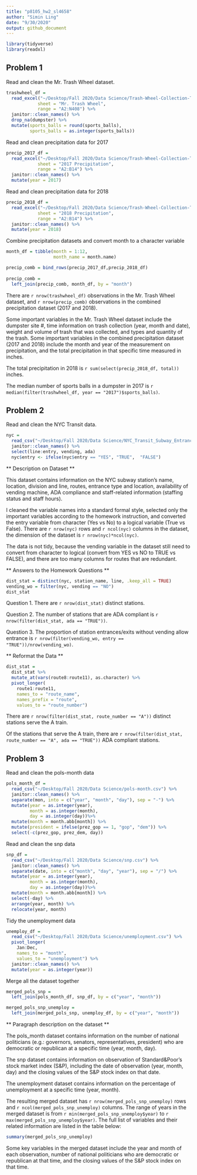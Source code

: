 ```yaml
---
title: "p8105_hw2_sl4658"
author: "Simin Ling"
date: "9/30/2020"
output: github_document
---
```


```r
library(tidyverse)
library(readxl)
```


## Problem 1
Read and clean the Mr. Trash Wheel dataset.
```r
trashwheel_df = 
  read_excel("~/Desktop/Fall 2020/Data Science/Trash-Wheel-Collection-Totals-8-6-19.xlsx", 
            sheet = "Mr. Trash Wheel", 
            range = "A2:N408") %>%
  janitor::clean_names() %>%
  drop_na(dumpster) %>%
  mutate(sports_balls = round(sports_balls),
         sports_balls = as.integer(sports_balls))
```

Read and clean precipitation data for 2017
```r
precip_2017_df = 
  read_excel("~/Desktop/Fall 2020/Data Science/Trash-Wheel-Collection-Totals-8-6-19.xlsx", 
            sheet = "2017 Precipitation", 
            range = "A2:B14") %>%
  janitor::clean_names() %>%
  mutate(year = 2017)
```

Read and clean precipitation data for 2018
```r
precip_2018_df = 
  read_excel("~/Desktop/Fall 2020/Data Science/Trash-Wheel-Collection-Totals-8-6-19.xlsx", 
            sheet = "2018 Precipitation", 
            range = "A2:B14") %>%
  janitor::clean_names() %>%
  mutate(year = 2018)
```

Combine precipitation datasets and convert month to a character variable
```r
month_df = tibble(month = 1:12,
                  month_name = month.name)

precip_comb = bind_rows(precip_2017_df,precip_2018_df)
  
precip_comb = 
  left_join(precip_comb, month_df, by = "month")
```


There are `r nrow(trashwheel_df)` observations in the Mr. Trash Wheel dataset, and `r nrow(precip_comb)` observations in the combined precipitation dataset (2017 and 2018). 

Some important variables in the Mr. Trash Wheel dataset include the dumpster site #, time information on trash collection (year, month and date), weight and volume of trash that was collected, and types and quantity of the trash. Some important variables in the combined precipitation dataset (2017 and 2018) include the month and year of the measurement on precipitation, and the total precipitation in that specific time measured in inches.

The total precipitation in 2018 is `r sum(select(precip_2018_df, total))` inches.

The median number of sports balls in a dumpster in 2017 is `r median(filter(trashwheel_df, year == "2017")$sports_balls)`.




## Problem 2

Read and clean the NYC Transit data.
```r
nyc = 
  read_csv("~/Desktop/Fall 2020/Data Science/NYC_Transit_Subway_Entrance_And_Exit_Data.csv") %>%
  janitor::clean_names() %>%
  select(line:entry, vending, ada) 
  nyc$entry <- ifelse(nyc$entry == "YES", "TRUE",  "FALSE")
```
** Description on Dataset **

This dataset contains information on the NYC subway station's name, location, division and line, routes, entrance type and location, availability of vending machine, ADA compliance and staff-related information (staffing status and staff hours).

I cleaned the variable names into a standard formal style, selected only the important variables according to the homework instruction, and converted the entry variable from character (Yes vs No) to a logical variable (True vs False). There are `r nrow(nyc)` rows and `r ncol(nyc)` columns in the dataset, the dimension of the dataset is `r nrow(nyc)*ncol(nyc)`.

The data is not tidy, because the vending variable in the dataset still need to convert from character to logical (convert from YES vs NO to TRUE vs FALSE), and there are too many columns for routes that are redundant. 

** Answers to the Homework Questions **
```r
dist_stat = distinct(nyc, station_name, line, .keep_all = TRUE)
vending_wo = filter(nyc, vending == "NO")
dist_stat
```

Question 1. 
There are `r nrow(dist_stat)` distinct stations.

Question 2. 
The number of stations that are ADA compliant is `r nrow(filter(dist_stat, ada == "TRUE"))`.

Question 3.
The proportion of station entrances/exits without vending allow entrance is `r nrow(filter(vending_wo, entry == "TRUE"))/nrow(vending_wo)`. 


** Reformat the Data **
```r
dist_stat = 
  dist_stat %>%
  mutate_at(vars(route8:route11), as.character) %>%
  pivot_longer(
    route1:route11,
    names_to = "route_name",
    names_prefix = "route",
    values_to = "route_number")
```

There are `r nrow(filter(dist_stat, route_number == "A"))` distinct stations serve the A train. 

Of the stations that serve the A train, there are `r nrow(filter(dist_stat, route_number == "A", ada == "TRUE"))` ADA compliant stations.



## Problem 3

Read and clean the pols-month data
```r
pols_month_df = 
  read_csv("~/Desktop/Fall 2020/Data Science/pols-month.csv") %>%
  janitor::clean_names() %>%
  separate(mon, into = c("year", "month", "day"), sep = "-") %>% 
  mutate(year = as.integer(year),
         month = as.integer(month),
         day = as.integer(day))%>%
  mutate(month = month.abb[month]) %>%
  mutate(president = ifelse(prez_gop == 1, "gop", "dem")) %>%
  select(-c(prez_gop, prez_dem, day))
```

Read and clean the snp data
```r
snp_df = 
  read_csv("~/Desktop/Fall 2020/Data Science/snp.csv") %>%
  janitor::clean_names() %>%
  separate(date, into = c("month", "day", "year"), sep = "/") %>% 
  mutate(year = as.integer(year),
         month = as.integer(month),
         day = as.integer(day))%>%
  mutate(month = month.abb[month]) %>%
  select(-day) %>%
  arrange(year, month) %>%
  relocate(year, month)
```

Tidy the unemployment data
```r
unemploy_df = 
  read_csv("~/Desktop/Fall 2020/Data Science/unemployment.csv") %>%
  pivot_longer(
    Jan:Dec,
    names_to = "month",
    values_to = "unemployment") %>%
  janitor::clean_names() %>%
  mutate(year = as.integer(year)) 
```

Merge all the dataset together
```r
merged_pols_snp = 
  left_join(pols_month_df, snp_df, by = c("year", "month"))

merged_pols_snp_unemploy = 
  left_join(merged_pols_snp, unemploy_df, by = c("year", "month"))
```


** Paragraph description on the dataset **

The pols_month dataset contains information on the number of national politicians (e.g.: governors, senators, representatives, president) who are democratic or republican at a specific time (year, month, day).

The snp dataset contains information on observation of Standard&Poor's stock market index (S&P), including the date of observation (year, month, day) and the closing values of the S&P stock index on that date. 

The unemployment dataset contains information on the percentage of unemployment at a specific time (year, month).

The resulting merged dataset has `r nrow(merged_pols_snp_unemploy)` rows and `r ncol(merged_pols_snp_unemploy)` columns. The range of years in the merged dataset is from `r min(merged_pols_snp_unemploy$year)` to `r max(merged_pols_snp_unemploy$year)`. The full list of variables and their related information are listed in the table below: 

```r
summary(merged_pols_snp_unemploy)
```

Some key variables in the merged dataset include the year and month of each observation, number of national politicians who are democratic or republican at that time, and the closing values of the S&P stock index on that time.

